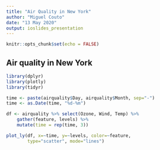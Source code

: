 ```yaml
---
title: "Air Quality in New York"
author: "Miguel Couto"
date: "13 May 2020"
output: ioslides_presentation
---
```


```r
knitr::opts_chunk$set(echo = FALSE)
```

## Air quality in New York

```r
library(dplyr)
library(plotly)
library(tidyr)

time <- paste(airquality$Day, airquality$Month, sep="-")
time <- as.Date(time, "%d-%m")

df <- airquality %>% select(Ozone, Wind, Temp) %>%
    gather(feature, levels) %>%
    mutate(time = rep(time, 3))

plot_ly(df, x=~time, y=~levels, color=~feature,
        type="scatter", mode="lines")
```


